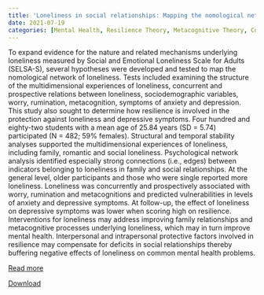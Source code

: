 ```yaml
---
title: 'Loneliness in social relationships: Mapping the nomological network of loneliness with key conceptual domains and theoretical constructs'
date: 2021-07-19
categories: [Mental Health, Resilience Theory, Metacognitive Theory, Cognitive Theory, Loneliness]
---
```

To expand evidence for the nature and related mechanisms underlying loneliness measured by Social and Emotional Loneliness Scale for Adults (SELSA-S), several hypotheses were developed and tested to map the nomological network of loneliness. Tests included examining the structure of the multidimensional experiences of loneliness, concurrent and prospective relations between loneliness, sociodemographic variables, worry, rumination, metacognition, symptoms of anxiety and depression. This study also sought to determine how resilience is involved in the protection against loneliness and depressive symptoms. Four hundred and eighty-two students with a mean age of 25.84 years (SD = 5.74) participated (N = 482; 59% females). Structural and temporal stability analyses supported the multidimensional experiences of loneliness, including family, romantic and social loneliness. Psychological network analysis identified especially strong connections (i.e., edges) between indicators belonging to loneliness in family and social relationships. At the general level, older participants and those who were single reported more loneliness. Loneliness was concurrently and prospectively associated with worry, rumination and metacognitions and predicted vulnerabilities in levels of anxiety and depressive symptoms. At follow-up, the effect of loneliness on depressive symptoms was lower when scoring high on resilience. Interventions for loneliness may address improving family relationships and metacognitive processes underlying loneliness, which may in turn improve mental health. Interpersonal and intrapersonal protective factors involved in resilience may compensate for deficits in social relationships thereby buffering negative effects of loneliness on common mental health problems.

[Read more](https://doi.org/10.1177/02654075211033035)

[Download](Loneliness-NN.pdf)

